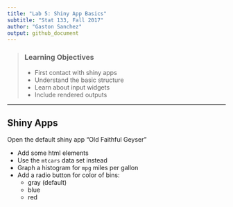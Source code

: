 ```yaml
---
title: "Lab 5: Shiny App Basics"
subtitle: "Stat 133, Fall 2017"
author: "Gaston Sanchez"
output: github_document
---
```


> ### Learning Objectives
>
> - First contact with shiny apps
> - Understand the basic structure
> - Learn about input widgets
> - Include rendered outputs

------

## Shiny Apps

Open the default shiny app "Old Faithful Geyser"

- Add some html elements
- Use the `mtcars` data set instead
- Graph a histogram for `mpg` miles per gallon
- Add a radio button for color of bins:
	+ gray (default)
	+ blue
	+ red


